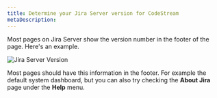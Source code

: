 ```yaml
---
title: Determine your Jira Server version for CodeStream
metaDescription:
---
```



Most pages on Jira Server show the version number in the footer of the page. Here's an example.

<img
  alt="Jira Server Version"
  src={codestreamFindYourJiraServerVersion}
/>

Most pages should have this information in the footer. For example the default system dashboard, but you can also try checking the **About Jira** page under the **Help** menu.
